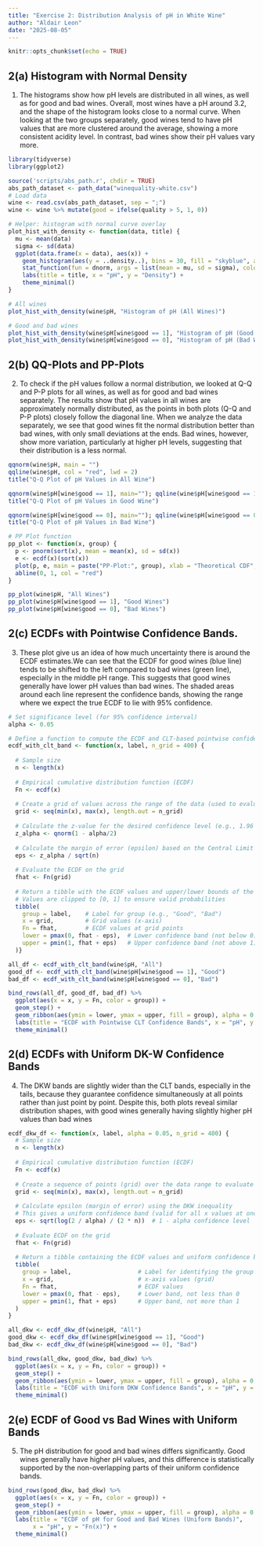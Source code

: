 ```yaml
---
title: "Exercise 2: Distribution Analysis of pH in White Wine"
author: "Aldair Leon"
date: "2025-08-05"
---
```


```r
knitr::opts_chunk$set(echo = TRUE)
```

## 2(a) Histogram with Normal Density

1)  The histograms show how pH levels are distributed in all wines, as well as for good and bad wines. Overall, most wines have a pH around 3.2, and the shape of the histogram looks close to a normal curve. When looking at the two groups separately, good wines tend to have pH values that are more clustered around the average, showing a more consistent acidity level. In contrast, bad wines show their pH values vary more.

```r
library(tidyverse)
library(ggplot2)

source('scripts/abs_path.r', chdir = TRUE)
abs_path_dataset <- path_data("winequality-white.csv")
# Load data
wine <- read.csv(abs_path_dataset, sep = ";")
wine <- wine %>% mutate(good = ifelse(quality > 5, 1, 0))

# Helper: histogram with normal curve overlay
plot_hist_with_density <- function(data, title) {
  mu <- mean(data)
  sigma <- sd(data)
  ggplot(data.frame(x = data), aes(x)) +
    geom_histogram(aes(y = ..density..), bins = 30, fill = "skyblue", alpha = 0.6) +
    stat_function(fun = dnorm, args = list(mean = mu, sd = sigma), color = "red", size = 1) +
    labs(title = title, x = "pH", y = "Density") +
    theme_minimal()
}

# All wines
plot_hist_with_density(wine$pH, "Histogram of pH (All Wines)")

# Good and bad wines
plot_hist_with_density(wine$pH[wine$good == 1], "Histogram of pH (Good Wines)")
plot_hist_with_density(wine$pH[wine$good == 0], "Histogram of pH (Bad Wines)")
```

## 2(b) QQ-Plots and PP-Plots

2)  To check if the pH values follow a normal distribution, we looked at Q-Q and P-P plots for all wines, as well as for good and bad wines separately. The results show that pH values in all wines are approximately normally distributed, as the points in both plots (Q-Q and P-P plots) closely follow the diagonal line. When we analyze the data separately, we see that good wines fit the normal distribution better than bad wines, with only small deviations at the ends. Bad wines, however, show more variation, particularly at higher pH levels, suggesting that their distribution is a less normal.

```r
qqnorm(wine$pH, main = "") 
qqline(wine$pH, col = "red", lwd = 2)
title("Q-Q Plot of pH Values in All Wine")

qqnorm(wine$pH[wine$good == 1], main=""); qqline(wine$pH[wine$good == 1], col = "red")
title("Q-Q Plot of pH Values in Good Wine")

qqnorm(wine$pH[wine$good == 0], main=""); qqline(wine$pH[wine$good == 0], col = "red")
title("Q-Q Plot of pH Values in Bad Wine")

# PP Plot function
pp_plot <- function(x, group) {
  p <- pnorm(sort(x), mean = mean(x), sd = sd(x))
  e <- ecdf(x)(sort(x))
  plot(p, e, main = paste("PP-Plot:", group), xlab = "Theoretical CDF", ylab = "Empirical CDF")
  abline(0, 1, col = "red")
}

pp_plot(wine$pH, "All Wines")
pp_plot(wine$pH[wine$good == 1], "Good Wines")
pp_plot(wine$pH[wine$good == 0], "Bad Wines")
```

## 2(c) ECDFs with Pointwise Confidence Bands.

3)  These plot give us an idea of how much uncertainty there is around the ECDF estimates.We can see that the ECDF for good wines (blue line) tends to be shifted to the left compared to bad wines (green line), especially in the middle pH range. This suggests that good wines generally have lower pH values than bad wines. The shaded areas around each line represent the confidence bands, showing the range where we expect the true ECDF to lie with 95% confidence.

```r
# Set significance level (for 95% confidence interval)
alpha <- 0.05

# Define a function to compute the ECDF and CLT-based pointwise confidence bands
ecdf_with_clt_band <- function(x, label, n_grid = 400) {
  
  # Sample size
  n <- length(x)
  
  # Empirical cumulative distribution function (ECDF)
  Fn <- ecdf(x)
  
  # Create a grid of values across the range of the data (used to evaluate ECDF smoothly)
  grid <- seq(min(x), max(x), length.out = n_grid)
  
  # Calculate the z-value for the desired confidence level (e.g., 1.96 for 95%)
  z_alpha <- qnorm(1 - alpha/2)
  
  # Calculate the margin of error (epsilon) based on the Central Limit Theorem
  eps <- z_alpha / sqrt(n)
  
  # Evaluate the ECDF on the grid
  fhat <- Fn(grid)
  
  # Return a tibble with the ECDF values and upper/lower bounds of the confidence band
  # Values are clipped to [0, 1] to ensure valid probabilities
  tibble(
    group = label,    # Label for group (e.g., "Good", "Bad")
    x = grid,         # Grid values (x-axis)
    Fn = fhat,        # ECDF values at grid points
    lower = pmax(0, fhat - eps),  # Lower confidence band (not below 0)
    upper = pmin(1, fhat + eps)   # Upper confidence band (not above 1)
  )}

all_df <- ecdf_with_clt_band(wine$pH, "All")
good_df <- ecdf_with_clt_band(wine$pH[wine$good == 1], "Good")
bad_df <- ecdf_with_clt_band(wine$pH[wine$good == 0], "Bad")

bind_rows(all_df, good_df, bad_df) %>%
  ggplot(aes(x = x, y = Fn, color = group)) +
  geom_step() +
  geom_ribbon(aes(ymin = lower, ymax = upper, fill = group), alpha = 0.2, color = NA) +
  labs(title = "ECDF with Pointwise CLT Confidence Bands", x = "pH", y = "Fn(x)") +
  theme_minimal()
```

## 2(d) ECDFs with Uniform DK-W Confidence Bands

4)  The DKW bands are slightly wider than the CLT bands, especially in the tails, because they guarantee confidence simultaneously at all points rather than just point by point. Despite this, both plots reveal similar distribution shapes, with good wines generally having slightly higher pH values than bad wines

```r
ecdf_dkw_df <- function(x, label, alpha = 0.05, n_grid = 400) {
  # Sample size
  n <- length(x)
  
  # Empirical cumulative distribution function (ECDF)
  Fn <- ecdf(x)
  
  # Create a sequence of points (grid) over the data range to evaluate the ECDF
  grid <- seq(min(x), max(x), length.out = n_grid)
  
  # Calculate epsilon (margin of error) using the DKW inequality
  # This gives a uniform confidence band (valid for all x values at once)
  eps <- sqrt(log(2 / alpha) / (2 * n))  # 1 - alpha confidence level
  
  # Evaluate ECDF on the grid
  fhat <- Fn(grid)
  
  # Return a tibble containing the ECDF values and uniform confidence bands
  tibble(
    group = label,                   # Label for identifying the group (e.g., "Good", "Bad")
    x = grid,                        # x-axis values (grid)
    Fn = fhat,                       # ECDF values
    lower = pmax(0, fhat - eps),     # Lower band, not less than 0
    upper = pmin(1, fhat + eps)      # Upper band, not more than 1
  )
}

all_dkw <- ecdf_dkw_df(wine$pH, "All")
good_dkw <- ecdf_dkw_df(wine$pH[wine$good == 1], "Good")
bad_dkw <- ecdf_dkw_df(wine$pH[wine$good == 0], "Bad")

bind_rows(all_dkw, good_dkw, bad_dkw) %>%
  ggplot(aes(x = x, y = Fn, color = group)) +
  geom_step() +
  geom_ribbon(aes(ymin = lower, ymax = upper, fill = group), alpha = 0.2, color = NA) +
  labs(title = "ECDF with Uniform DKW Confidence Bands", x = "pH", y = "Fn(x)") +
  theme_minimal()
```

## 2(e) ECDF of Good vs Bad Wines with Uniform Bands

5)  The pH distribution for good and bad wines differs significantly. Good wines generally have higher pH values, and this difference is statistically supported by the non-overlapping parts of their uniform confidence bands.

```r
bind_rows(good_dkw, bad_dkw) %>%
  ggplot(aes(x = x, y = Fn, color = group)) +
  geom_step() +
  geom_ribbon(aes(ymin = lower, ymax = upper, fill = group), alpha = 0.25, color = NA) +
  labs(title = "ECDF of pH for Good and Bad Wines (Uniform Bands)",
       x = "pH", y = "Fn(x)") +
  theme_minimal()
```
